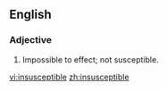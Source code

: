 ==English==

===Adjective===
{{en-adj}}

# Impossible to effect; not susceptible.

[[vi:insusceptible]]
[[zh:insusceptible]]